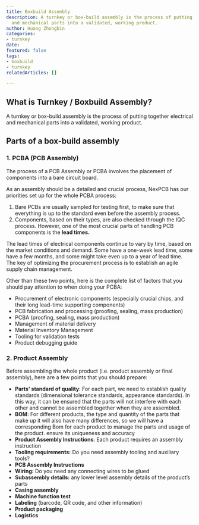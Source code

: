 ```yaml
---
title: Boxbuild Assembly
description: A turnkey or box-build assembly is the process of putting together electrical
  and mechanical parts into a validated, working product.
author: Huang Zhongbin
categories:
- turnkey
date: 
featured: false
tags:
- boxbuild
- turnkey
relatedArticles: []

---
```

## What is Turnkey / Boxbuild Assembly?

  
A turnkey or box-build assembly is the process of putting together electrical and mechanical parts into a validated, working product.

## Parts of a box-build assembly

### 1. PCBA (PCB Assembly)

The process of a PCB Assembly or PCBA involves the placement of components into a bare circuit board.

 

As an assembly should be a detailed and crucial process, NexPCB has our priorities set up for the whole PCBA process:

1. Bare PCBs are usually sampled for testing first, to make sure that everything is up to the standard even before the assembly process.
2. Components, based on their types, are also checked through the IQC process. However, one of the most crucial parts of handling PCB components is the **lead times.**

The lead times of electrical components continue to vary by time, based on the market conditions and demand. Some have a one-week lead time, some have a few months, and some might take even up to a year of lead time. The key of optimizing the procurement process is to establish an agile supply chain management.

 

Other than these two points, here is the complete list of factors that you should pay attention to when doing your PCBA:

* Procurement of electronic components (especially crucial chips, and their long lead-time supporting components)
* PCB fabrication and processing (proofing, sealing, mass production)
* PCBA (proofing, sealing, mass production)
* Management of material delivery
* Material Inventory Management
* Tooling for validation tests
* Product debugging guide

   
   
 

### 2. Product Assembly

Before assembling the whole product (i.e. product assembly or final assembly), here are a few points that you should prepare:

* **Parts’ standard of quality**: For each part, we need to establish quality standards (dimensional tolerance standards, appearance standards). In this way, it can be ensured that the parts will not interfere with each other and cannot be assembled together when they are assembled.
* **BOM**: For different products, the type and quantity of the parts that make up it will also have many differences, so we will have a corresponding Bom for each product to manage the parts and usage of the product. ensure its uniqueness and accuracy
* **Product Assembly Instructions**: Each product requires an assembly instruction
* **Tooling requirements:** Do you need assembly tooling and auxiliary tools?
* **PCB Assembly Instructions**
* **Wiring:** Do you need any connecting wires to be glued
* **Subassembly details:** any lower level assembly details of the product’s parts
* **Casing assembly**
* **Machine function test**
* **Labeling** (barcode, QR code, and other information)
* **Product packaging**
* **Logistics**